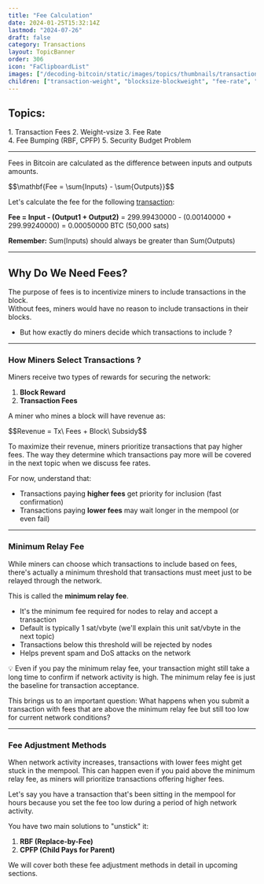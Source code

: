 ```yaml
---
title: "Fee Calculation"
date: 2024-01-25T15:32:14Z
lastmod: "2024-07-26"
draft: false
category: Transactions
layout: TopicBanner
order: 306
icon: "FaClipboardList"
images: ["/decoding-bitcoin/static/images/topics/thumbnails/transaction-module/fees-thumbnail-feecalculation.jpg"]
children: ["transaction-weight", "blocksize-blockweight", "fee-rate", "rbf"]
---
```


## Topics:

<div className="grid grid-cols-2 gap-4">
    <div>
        1. Transaction Fees
        2. Weight-vsize
        3. Fee Rate
    </div>
    <div>
        4. Fee Bumping (RBF, CPFP)
        5. Security Budget Problem
    </div>
</div>

---

Fees in Bitcoin are calculated as the difference between inputs and outputs amounts.

<div className="text-center my-4 text-orange-500">
    $$\mathbf{Fee = \sum{Inputs} - \sum{Outputs}}$$
</div>

Let's calculate the fee for the following <a href="https://mempool.space/tx/c27c4d2236fce2a7542e024408d7f89b95e50e42a2c3d10be499c3102ccb45ef" target="_blank" rel="noopener noreferrer">transaction</a>:

<div className="dark:hidden w-full rounded-xl overflow-hidden">
    <SvgDisplay
        src="/decoding-bitcoin/static/images/topics/transactions/fees/fees_0_temp.png"
        width="100%"
        height="auto"
    />
</div>
<div className="hidden dark:block w-full rounded-xl overflow-hidden">
    <SvgDisplay
        src="/decoding-bitcoin/static/images/topics/transactions/fees/fees_0_temp.png"
        width="100%"
        height="auto"
    />
</div>


**Fee = Input - (Output1 + Output2)**
= 299.99430000 - (0.00140000 + 299.99240000)
= 0.00050000 BTC (50,000 sats)

**Remember:** Sum(Inputs) should always be greater than Sum(Outputs)

---

## Why Do We Need Fees?

The purpose of fees is to incentivize miners to include transactions in the block.  
Without fees, miners would have no reason to include transactions in their blocks.

-   But how exactly do miners decide which transactions to include ?

---

### How Miners Select Transactions ?

Miners receive two types of rewards for securing the network:

1. **Block Reward**
2. **Transaction Fees**

<div className="dark:hidden w-full rounded-lg">
    <SvgDisplay
        src="/decoding-bitcoin/static/images/topics/transactions/fees/fees_1.svg"
        width="100%"
        height="auto"
    />
</div>
<div className="hidden dark:block w-full rounded-lg">
    <SvgDisplay
        src="/decoding-bitcoin/static/images/topics/transactions/fees/fees_1.svg"
        width="100%"
        height="auto"
    />
</div>

A miner who mines a block will have revenue as:

<div className="text-orange-500 text-sm">
    $$Revenue = Tx\ Fees + Block\ Subsidy$$
</div>

To maximize their revenue, miners prioritize transactions that pay higher fees. The way they determine which transactions pay more will be covered in the next topic when we discuss fee rates.

For now, understand that:

-   Transactions paying **higher fees** get priority for inclusion (fast confirmation)
-   Transactions paying **lower fees** may wait longer in the mempool (or even fail)

<div className="dark:hidden w-full rounded-lg">
    <SvgDisplay
        src="/decoding-bitcoin/static/images/topics/transactions/fees/fees_2.svg"
        width="100%"
        height="auto"
    />
</div>
<div className="hidden dark:block w-full rounded-lg">
    <SvgDisplay
        src="/decoding-bitcoin/static/images/topics/transactions/fees/fees_2.svg"
        width="100%"
        height="auto"
    />
</div>

---

### Minimum Relay Fee

While miners can choose which transactions to include based on fees, there's actually a minimum threshold that transactions must meet just to be relayed through the network.

This is called the **minimum relay fee**.

-   It's the minimum fee required for nodes to relay and accept a transaction
-   Default is typically 1 sat/vbyte (we'll explain this unit sat/vbyte in the next topic)
-   Transactions below this threshold will be rejected by nodes
-   Helps prevent spam and DoS attacks on the network

<ExpandableAlert title="NOTE" type="info">
    💡 Even if you pay the minimum relay fee, your transaction might still take
    a long time to confirm if network activity is high. The minimum relay fee is
    just the baseline for transaction acceptance.
</ExpandableAlert>

This brings us to an important question: What happens when you submit a transaction with fees that are above the minimum relay fee but still too low for current network conditions?

---

### Fee Adjustment Methods

When network activity increases, transactions with lower fees might get stuck in the mempool. This can happen even if you paid above the minimum relay fee, as miners will prioritize transactions offering higher fees.

Let's say you have a transaction that's been sitting in the mempool for hours because you set the fee too low during a period of high network activity.

<div className="dark:hidden w-full rounded-lg">
    <SvgDisplay
        src="/decoding-bitcoin/static/images/topics/transactions/fees/fees_3.svg"
        width="80%"
        height="auto"
    />
</div>
<div className="hidden dark:block w-full rounded-lg">
    <SvgDisplay
        src="/decoding-bitcoin/static/images/topics/transactions/fees/fees_3.svg"
        width="80%"
        height="auto"
    />
</div>

You have two main solutions to "unstick" it:

1. **RBF (Replace-by-Fee)**
2. **CPFP (Child Pays for Parent)**

We will cover both these fee adjustment methods in detail in upcoming sections.
